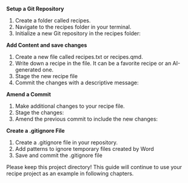 **Setup a Git Repository**

1. Create a folder called recipes.
1. Navigate to the recipes folder in your terminal.
1. Initialize a new Git repository in the recipes folder:

**Add Content and save changes**

1. Create a new file called recipes.txt or recipes.qmd.
1. Write down a recipe in the file. It can be a favorite recipe or an AI-generated one.
1. Stage the new recipe file
1. Commit the changes with a descriptive message:

**Amend a Commit**

1. Make additional changes to your recipe file.
1. Stage the changes:
1. Amend the previous commit to include the new changes:

**Create a .gitignore File**

1. Create a .gitignore file in your repository.
1. Add patterns to ignore temporary files created by Word
1. Save and commit the .gitignore file

Please keep this project directory! This guide will continue to use your recipe project as an example in following chapters.